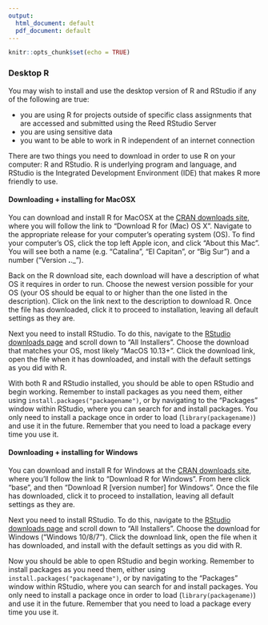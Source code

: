 ```yaml
---
output:
  html_document: default
  pdf_document: default
---
```


```r
knitr::opts_chunk$set(echo = TRUE)
```

### Desktop R

You may wish to install and use the desktop version of R and RStudio if any of the following are true:

- you are using R for projects outside of specific class assignments that are accessed and submitted using the Reed RStudio Server
- you are using sensitive data
- you want to be able to work in R independent of an internet connection

There are two things you need to download in order to use R on your computer: R and RStudio. R is underlying program and language, and RStudio is the Integrated Development Environment (IDE) that makes R more friendly to use.

#### Downloading + installing for MacOSX

You can download and install R for MacOSX at the [CRAN downloads site](https://cran.r-project.org/), where you will follow the link to "Download R for (Mac) OS X". Navigate to the appropriate release for your computer's operating system (OS). To find your computer's OS, click the top left Apple icon, and click "About this Mac". You will see both a name (e.g. "Catalina", "El Capitan", or "Big Sur") and a number ("Version __.__._"). 

Back on the R download site, each download will have a description of what OS it requires in order to run. Choose the newest version possible for your OS (your OS should be equal to or higher than the one listed in the description). Click on the link next to the description to download R. Once the file has downloaded, click it to proceed to installation, leaving all default settings as they are.

Next you need to install RStudio. To do this, navigate to the [RStudio downloads page](https://rstudio.com/products/rstudio/download/) and scroll down to "All Installers". Choose the download that matches your OS, most likely "MacOS 10.13+". Click the download link, open the file when it has downloaded, and install with the default settings as you did with R.

With both R and RStudio installed, you should be able to open RStudio and begin working. Remember to install packages as you need them, either using `install.packages("packagename")`, or by navigating to the "Packages" window within RStudio, where you can search for and install packages. You only need to install a package once in order to load (`library(packagename)`) and use it in the future. Remember that you need to load a package every time you use it.

#### Downloading + installing for Windows

You can download and install R for Windows at the [CRAN downloads site](https://cran.r-project.org/), where you'll follow the link to "Download R for Windows". From here click "base", and then "Download R [version number] for Windows". Once the file has downloaded, click it to proceed to installation, leaving all default settings as they are.

Next you need to install RStudio. To do this, navigate to the [RStudio downloads page](https://rstudio.com/products/rstudio/download/) and scroll down to "All Installers". Choose the download for Windows ("Windows 10/8/7"). Click the download link, open the file when it has downloaded, and install with the default settings as you did with R. 

Now you should be able to open RStudio and begin working. Remember to install packages as you need them, either using `install.packages("packagename")`, or by navigating to the "Packages" window within RStudio, where you can search for and install packages. You only need to install a package once in order to load (`library(packagename)`) and use it in the future. Remember that you need to load a package every time you use it.